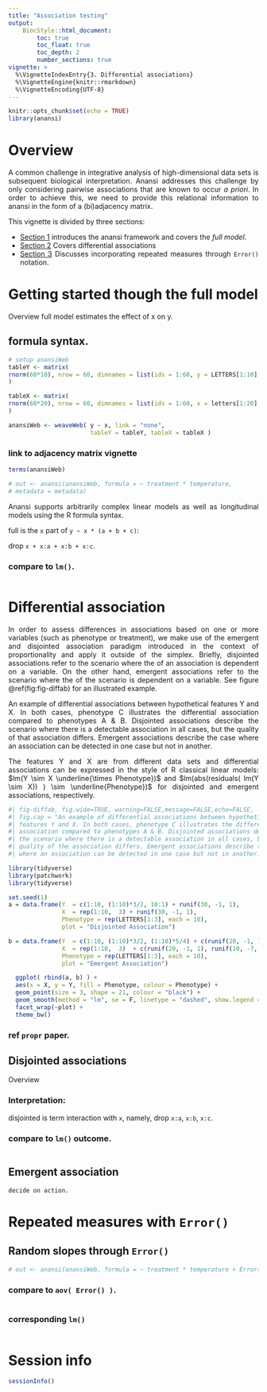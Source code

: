 ```yaml
---
title: "Association testing"
output:
    BiocStyle::html_document:
        toc: true
        toc_float: true
        toc_depth: 2
        number_sections: true
vignette: >
  %\VignetteIndexEntry{3. Differential associations}
  %\VignetteEngine{knitr::rmarkdown}
  %\VignetteEncoding{UTF-8}
---
```


<style>
body {
text-align: justify}
</style>

```r
knitr::opts_chunk$set(echo = TRUE)
library(anansi)
```


# Overview {-}
A common challenge in integrative analysis of high-dimensional data sets is 
subsequent biological interpretation. Anansi addresses this challenge by only 
considering pairwise associations that are known to occur *a priori*. In order
to achieve this, we need to provide this relational information to anansi in the
form of a (bi)adjacency matrix. 

This vignette is divided by three sections:

* [Section 1](#sec-da-1) introduces the anansi framework and covers the *full 
model*.  
* [Section 2](#sec-da-2) Covers differential associations
* [Section 3](#sec-da-3) Discusses incorporating repeated measures through 
`Error()` notation. 

# Getting started though the full model {#sec-da-1}
Overview
full model estimates the effect of x on y.

## formula syntax. 

```r
# setup anansiWeb
tableY <- matrix( 
rnorm(60*10), nrow = 60, dimnames = list(ids = 1:60, y = LETTERS[1:10] )
) 

tableX <- matrix( 
rnorm(60*20), nrow = 60, dimnames = list(ids = 1:60, x = letters[1:20] )
) 

anansiWeb <- weaveWeb( y ~ x, link = "none", 
                       tableY = tableY, tableX = tableX ) 
```

### link to adjacency matrix vignette

```r
terms(anansiWeb) 
```

```r
# out <- anansi(anansiWeb, formula = ~ treatment * temperature, 
# metadata = metadata)
```
Anansi supports arbitrarily complex linear models as well as longitudinal models
using the R formula syntax. 

full is the `x` part of `y ~ x * (a + b + c)`:

drop `x + x:a + x:b + x:c`. 

### compare to `lm()`. 

```r

```

# Differential association {#sec-da-2}

In order to assess differences in associations based on one or more variables 
(such as phenotype or treatment), we make use of the emergent and disjointed 
association paradigm introduced in the context of proportionality \citep{diff_prop,quinn2017propr,part_corr} and apply it outside of the simplex. 
Briefly, disjointed associations refer to the scenario where the \textit{slope} 
of an association is dependent on a variable. On the other hand, emergent 
associations refer to the scenario where the \textit{strength} of the scenario 
is dependent on a variable. See figure \@ref(fig:fig-diffab) for an illustrated 
example. 

An example of differential associations between hypothetical features Y and X. 
In both cases, phenotype C illustrates the differential association compared to 
phenotypes A \& B. Disjointed associations describe the scenario where there is 
a detectable association in all cases, but the quality of that association 
differs. Emergent associations describe the case where an association can be 
detected in one case but not in another. 

The features Y and X are from different data sets and differential associations 
can be expressed in the style of R classical linear models: 
$lm(Y \sim X \underline{\times Phenotype})$ and 
$lm(abs(residuals( lm(Y \sim X)) ) \sim \underline{Phenotype})$ for disjointed 
and emergent associations, respectively.

```r
#| fig-diffab, fig.wide=TRUE, warning=FALSE,message=FALSE,echo=FALSE,
#| fig.cap = "An example of differential associations between hypothetical
#| features Y and X. In both cases, phenotype C illustrates the differential 
#| association compared to phenotypes A & B. Disjointed associations describe 
#| the scenario where there is a detectable association in all cases, but the 
#| quality of the association differs. Emergent associations describe the case 
#| where an association can be detected in one case but not in another." 

library(tidyverse)
library(patchwork)
library(tidyverse)

set.seed(1)
a = data.frame(Y  = c(1:10, (1:10)*3/2, 10:1) + runif(30, -1, 1),
               X  = rep(1:10,  3) + runif(30, -1, 1),
               Phenotype = rep(LETTERS[1:3], each = 10),
               plot = "Disjointed Association")

b = data.frame(Y  = c(1:10, (1:10)*3/2, (1:10)*5/4) + c(runif(20, -1, 1), runif(10, -7, 7)),
               X  = rep(1:10,  3)  + c(runif(20, -1, 1), runif(10, -7, 7)),
               Phenotype = rep(LETTERS[1:3], each = 10),
               plot = "Emergent Association")

  ggplot( rbind(a, b) ) +
  aes(x = X, y = Y, fill = Phenotype, colour = Phenotype) +
  geom_point(size = 3, shape = 21, colour = "black") +
  geom_smooth(method = "lm", se = F, linetype = "dashed", show.legend = F) +
  facet_wrap(~plot) +
  theme_bw() 

```

### ref `propr` paper.

## Disjointed associations
Overview

### Interpretation:
disjointed is term interaction with `x`, namely, drop `x:a`, `x:b`, `x:c`. 

### compare to `lm()` outcome.

```r

```

## Emergent association
    decide on action. 

# Repeated measures with `Error()` {#sec-da-3}

## Random slopes through `Error()`

```r

# out <- anansi(anansiWeb, formula = ~ treatment * temperature + Error(participant_id), metadata = metadata)

```

### compare to `aov( Error() )`.

```r

```

### corresponding `lm()`

```r

```

# Session info

```r
sessionInfo()
```
